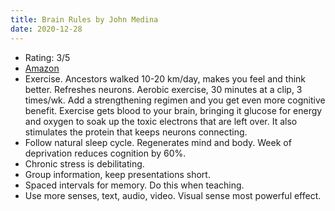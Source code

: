```yaml
---
title: Brain Rules by John Medina
date: 2020-12-28
---
```


- Rating: 3/5
- [Amazon](https://amzn.to/38Ujdgd)
- Exercise. Ancestors walked 10-20 km/day, makes you feel and think better. Refreshes neurons. Aerobic exercise, 30 minutes at a clip, 3 times/wk. Add a strengthening regimen and you get even more cognitive benefit. Exercise gets blood to your brain, bringing it glucose for energy and oxygen to soak up the toxic electrons that are left over. It also stimulates the protein that keeps neurons connecting.
- Follow natural sleep cycle. Regenerates mind and body. Week of deprivation reduces cognition by 60%.
- Chronic stress is debilitating.
- Group information, keep presentations short.
- Spaced intervals for memory. Do this when teaching.
- Use more senses, text, audio, video. Visual sense most powerful effect.
